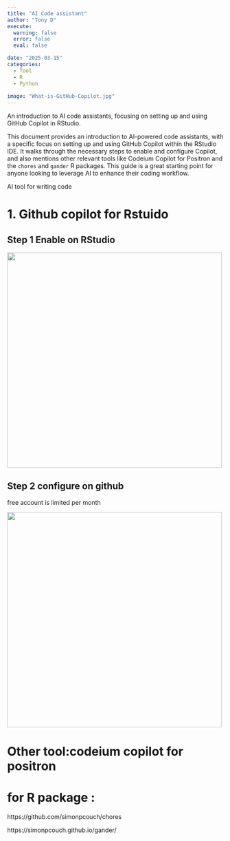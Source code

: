 ```yaml
---
title: "AI Code assistant"
author: "Tony D"
execute:
  warning: false
  error: false
  eval: false

date: "2025-03-15"
categories: 
  - Tool
  - R
  - Python
  
image: "What-is-GitHub-Copilot.jpg"
---
```


An introduction to AI code assistants, focusing on setting up and using GitHub Copilot in RStudio.

This document provides an introduction to AI-powered code assistants, with a specific focus on setting up and using GitHub Copilot within the RStudio IDE. It walks through the necessary steps to enable and configure Copilot, and also mentions other relevant tools like Codeium Copilot for Positron and the `chores` and `gander` R packages. This guide is a great starting point for anyone looking to leverage AI to enhance their coding workflow.

AI tool for writing code

# 1. Github copilot for Rstuido

## Step 1 Enable on RStudio

![](images/clipboard-3378378405.png){width="500"}

## Step 2 configure on github

free account is limited per month

![](images/clipboard-961740813.png){width="500"}


# Other tool:codeium copilot for positron



# for R package :

https://github.com/simonpcouch/chores

https://simonpcouch.github.io/gander/
